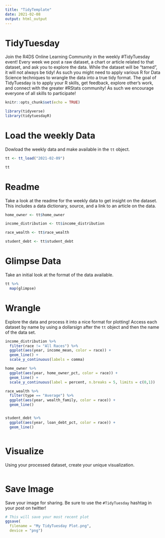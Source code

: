 ```yaml
---
title: "TidyTemplate"
date: 2021-02-08
output: html_output
---
```


# TidyTuesday

Join the R4DS Online Learning Community in the weekly #TidyTuesday event!
Every week we post a raw dataset, a chart or article related to that dataset, and ask you to explore the data.
While the dataset will be “tamed”, it will not always be tidy! As such you might need to apply various R for Data Science techniques to wrangle the data into a true tidy format.
The goal of TidyTuesday is to apply your R skills, get feedback, explore other’s work, and connect with the greater #RStats community!
As such we encourage everyone of all skills to participate!

```r

knitr::opts_chunk$set(echo = TRUE)

library(tidyverse)
library(tidytuesdayR)

```

# Load the weekly Data

Dowload the weekly data and make available in the `tt` object.

```r

tt <- tt_load("2021-02-09")

tt
```


# Readme

Take a look at the readme for the weekly data to get insight on the dataset.
This includes a data dictionary, source, and a link to an article on the data.

```r

home_owner <- tt$home_owner

income_distribution <- tt$income_distribution

race_wealth <- tt$race_wealth

student_debt <- tt$student_debt 

```


# Glimpse Data

Take an initial look at the format of the data available.

```r

tt %>% 
  map(glimpse)

```

# Wrangle

Explore the data and process it into a nice format for plotting! Access each dataset by name by using a dollarsign after the `tt` object and then the name of the data set.

```r

income_distribution %>%  
  filter(race != "All Races") %>% 
  ggplot(aes(year, income_mean, color = race)) +
  geom_line() +
  scale_y_continuous(labels = comma)

home_owner %>%
  ggplot(aes(year, home_owner_pct, color = race)) +
  geom_line() +
  scale_y_continuous(label = percent, n.breaks = 5, limits = c(0,1))

race_wealth %>% 
  filter(type == "Average") %>% 
  ggplot(aes(year, wealth_family, color = race)) +
  geom_line() 


student_debt %>% 
  ggplot(aes(year, loan_debt_pct, color = race)) +
  geom_line()



```


# Visualize

Using your processed dataset, create your unique visualization.

```r


  
```

# Save Image

Save your image for sharing. Be sure to use the `#TidyTuesday` hashtag in your post on twitter! 

```r

# This will save your most recent plot
ggsave(
  filename = "My TidyTuesday Plot.png",
  device = "png")

```
